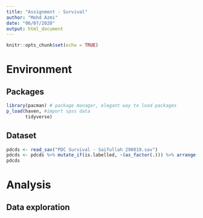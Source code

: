```yaml
---
title: "Assignment - Survival"
author: "Mohd Azmi"
date: "06/07/2020"
output: html_document
---
```


```r
knitr::opts_chunk$set(echo = TRUE)
```

# Environment

## Packages

```r
library(pacman) # package manager, elegant way to load packages
p_load(haven, #import spss data
       tidyverse)
```

## Dataset

```r
pdcds <- read_sav("PDC Survival - Saifullah 290819.sav")
pdcds <- pdcds %>% mutate_if(is.labelled, ~(as_factor(.))) %>% arrange(DataID)
pdcds
```


# Analysis

## Data exploration
